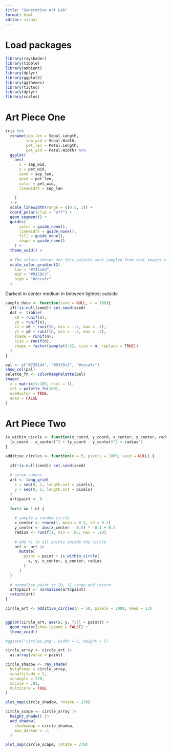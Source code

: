 ```yaml
---
title: "Generative Art Lab"
format: html
editor: visual
---
```


# Load packages

```r
library(rayshader)
library(tibble)
library(ambient)
library(dplyr)
library(ggplot2)
library(ggthemes)
library(tictoc)
library(dplyr)
library(scales)
```

# Art Piece One

```r
iris %>% 
  rename(sep_len = Sepal.Length,
         sep_wid = Sepal.Width,
         pet_len = Petal.Length,
         pet_wid = Petal.Width) %>% 
  ggplot(
    aes(
      x = sep_wid,
      y = pet_wid,
      xend = sep_len,
      yend = pet_len,
      color = pet_wid,
      linewidth = sep_len
      
    )
  ) +
  scale_linewidth(range = c(0.5, 1)) +
  coord_polar(clip = "off") +
  geom_segment() +
  guides(
      color = guide_none(),
      linewidth = guide_none(),
      fill = guide_none(),
      shape = guide_none()
    ) +
  theme_void() +
  
  # The colors chosen for this palette were sampled from real images of each iris species
  scale_color_gradient2(
    low = "#7251dd",
    mid = "#9159c3",
    high = "#cecafc"
  ) 
```


Darkest in center
medium in between
lightest outside

```r
sample_data <- function(seed = NULL, n = 100){
  if(!is.null(seed)) set.seed(seed)
  dat <- tibble(
    x0 = runif(n),
    y0 = runif(n),
    x1 = x0 + runif(n, min = -.2, max = .2),
    y1 = y0 + runif(n, min = -.2, max = .2),
    shade = runif(n), 
    size = runif(n),
    shape = factor(sample(0:22, size = n, replace = TRUE))
  )
}
```



```r
pal <- c("#7251dd", "#9159c3", "#cecafc")
show_col(pal)
palette_fn <- colorRampPalette(pal)
image(
  x = matrix(1:100, ncol = 1), 
  col = palette_fn(100),
  useRaster = TRUE,
  axes = FALSE
)
```





# Art Piece Two

```r
is_within_circle <- function(x_coord, y_coord, x_center, y_center, radius) {
  (x_coord - x_center)^2 + (y_coord - y_center)^2 < radius^2
}

additive_circles <- function(n = 5, pixels = 1000, seed = NULL) {
  
  if(!is.null(seed)) set.seed(seed)
  
  # setup canvas
  art <- long_grid(
    x = seq(0, 1, length.out = pixels),
    y = seq(0, 1, length.out = pixels)
  )
  art$paint <- 0
  
  for(i in 1:n) {
    
    # sample a random circle
    x_center <- rnorm(1, mean = 0.5, sd = 0.1)
    y_center <- abs(x_center - 0.5) * -0.1 + 0.2 
    radius <- runif(1, min = .05, max = .10)
    
    # add +1 to all points inside the circle
    art <- art |>
      mutate(
        paint = paint + is_within_circle(
          x, y, x_center, y_center, radius
        )
      )
  }
  
  # normalise paint to [0, 1] range and return
  art$paint <- normalise(art$paint)
  return(art)
}
```


```r
circle_art <- additive_circles(n = 50, pixels = 2000, seed = 13)


ggplot(circle_art, aes(x, y, fill = paint)) +
  geom_raster(show.legend = FALSE) + 
  theme_void()

#ggsave("circles.png", width = 5, height = 5)
```



```r
circle_array <- circle_art |>
  as.array(value = paint) 

circle_shadow <- ray_shade(
  heightmap = circle_array,
  sunaltitude = 5, 
  sunangle = 270,
  zscale = .01,
  multicore = TRUE
)

plot_map(circle_shadow, rotate = 270)
```




```r
circle_scape <- circle_array |> 
  height_shade() |>
  add_shadow(
    shadowmap = circle_shadow,
    max_darken = .1
  )

plot_map(circle_scape, rotate = 270)
```

